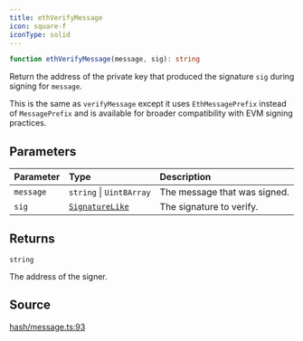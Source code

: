 ```yaml
---
title: ethVerifyMessage
icon: square-f
iconType: solid
---
```


```ts
function ethVerifyMessage(message, sig): string
```

Return the address of the private key that produced the signature `sig` during signing for `message`.

This is the same as `verifyMessage` except it uses `EthMessagePrefix` instead of `MessagePrefix` and is available for
broader compatibility with EVM signing practices.

## Parameters

| Parameter | Type | Description |
| :------ | :------ | :------ |
| `message` | `string` \| `Uint8Array` | The message that was signed. |
| `sig` | [`SignatureLike`](/sdk/content/type-aliases/SignatureLike) | The signature to verify. |

## Returns

`string`

The address of the signer.

## Source

[hash/message.ts:93](https://github.com/dominant-strategies/quais.js/blob/26d93fdb30e22e8d90f8961be00d5a6d512f9636/src/hash/message.ts#L93)
